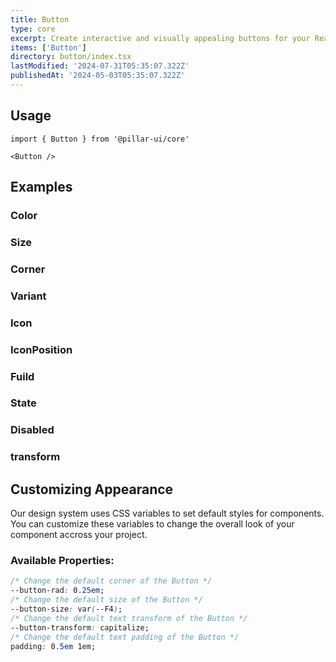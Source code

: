 ```yaml
---
title: Button
type: core
excerpt: Create interactive and visually appealing buttons for your React applications. Customize styles, sizes, and behaviors to enhance user engagement and streamline navigation.
items: ['Button']
directory: button/index.tsx
lastModified: '2024-07-31T05:35:07.322Z'
publishedAt: '2024-05-03T05:35:07.322Z'
---
```


## Usage

```tsx
import { Button } from '@pillar-ui/core'
```

```tsx
<Button />
```

## Examples

### Color

<Prop defaultValue="p" type="'i' | 'd' | 'su' | 'se' | 'w' | 'p' | 'b' | 'o'" />

<Playground name="buttonColor" root="button" />

### Size

<Prop defaultValue="4" type="'1' | '2' | '3' | '4' | '5' | '6' | '7' | '8' | '9'" />

<Playground name="buttonSize" root="button" />

### Corner

<Prop defaultValue="3" type="'0' | '1' | '2' | '3' | '4' | '5' | 'full'" />

<Playground name="buttonCorner" root="button" />

### Variant

<Prop defaultValue="solid" type="'shadow'  |  'solid'  |  'outline'  |  'soft'  |  'mixed'" />

<Playground name="buttonVariant" root="button" />

### Icon

<Playground name="buttonIcon" root="button" />

### IconPosition

<Prop defaultValue="start" type="'start'  |  'end'" />

<Playground name="buttonIconPosition" root="button" />

### Fuild

<Prop defaultValue="false" type="boolean" />

<Playground name="buttonFluid" root="button" />

### State

<Prop defaultValue="idle" type="'idle'  |  'loading'" />

<Playground name="buttonState" root="button" />

### Disabled

<Prop defaultValue="false" type="boolean" />

<Playground name="buttonDisabled" root="button" />

### transform

<Prop defaultValue="uppercase" type="'uppercase'  |  'lowercase'  |  'capitalize-once'  |  'capitalize'" />

<Playground name="buttonTransform" root="button" />

## Customizing Appearance

Our design system uses CSS variables to set default styles for components. You can customize these variables to change the overall look of your component accross your project.

### Available Properties:

```css
/* Change the default corner of the Button */
--button-rad: 0.25em;
/* Change the default size of the Button */
--button-size: var(--F4);
/* Change the default text transform of the Button */
--button-transform: capitalize;
/* Change the default text padding of the Button */
padding: 0.5em 1em;
```
